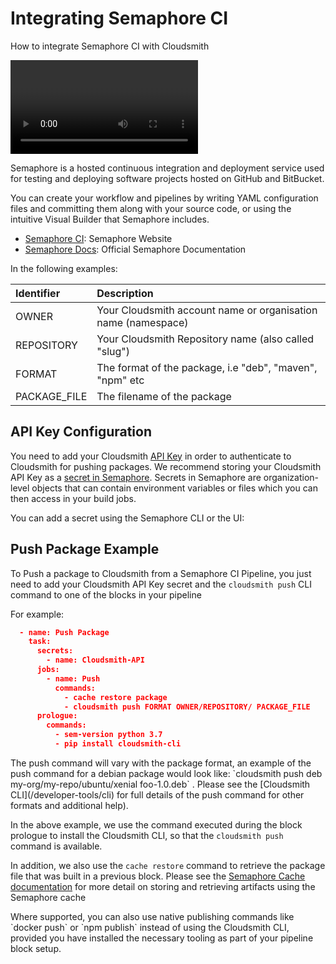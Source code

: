 


# Integrating Semaphore CI

How to integrate Semaphore CI with Cloudsmith

<Video wistiaId="1epmksbkne"></Video>

Semaphore is a hosted continuous integration and deployment service used for testing and deploying software projects hosted on GitHub and BitBucket.

You can create your workflow and pipelines by writing YAML configuration files and committing them along with your source code, or using the intuitive Visual Builder that Semaphore includes.

- [Semaphore CI](https://semaphoreci.com/): Semaphore Website
- [Semaphore Docs](https://docs.semaphoreci.com/): Official Semaphore Documentation

<NoCodeNoteSnippet />

In the following examples:

| Identifier   | Description                                                   |
| :----------- | :------------------------------------------------------------ |
| OWNER        | Your Cloudsmith account name or organisation name (namespace) |
| REPOSITORY   | Your Cloudsmith Repository name (also called "slug")          |
| FORMAT       | The format of the package, i.e "deb", "maven", "npm" etc      |
| PACKAGE_FILE | The filename of the package                                   |

## API Key Configuration 

You need to add your Cloudsmith [API Key](https://app.cloudsmith.com/settings/api-keys) in order to authenticate to Cloudsmith for pushing packages. We recommend storing your Cloudsmith API Key as a [secret in Semaphore](https://docs.semaphoreci.com/using-semaphore/secrets). Secrets in Semaphore are organization-level objects that can contain environment variables or files which you can then access in your build jobs. 

You can add a secret using the Semaphore CLI or the UI:  

<BlockImage src={semaphoreSecretsImage} alt="" align="left"></BlockImage>

## Push Package Example

To Push a package to Cloudsmith from a Semaphore CI Pipeline, you just need to add your Cloudsmith API Key secret and the `cloudsmith push` CLI command to one of the blocks in your pipeline

For example: 

```json
  - name: Push Package
    task:
      secrets:
        - name: Cloudsmith-API
      jobs:
        - name: Push
          commands:
            - cache restore package
            - cloudsmith push FORMAT OWNER/REPOSITORY/ PACKAGE_FILE
      prologue:
        commands:
          - sem-version python 3.7
          - pip install cloudsmith-cli
```

<Note variant="note">
The push command will vary with the package format, an example of the push command for a debian package would look like: `cloudsmith push deb my-org/my-repo/ubuntu/xenial foo-1.0.deb` . Please see the [Cloudsmith CLI](/developer-tools/cli) for full details of the push command for other formats and additional help).
</Note>

In the above example, we use the command executed during the block prologue to install the Cloudsmith CLI, so that the `cloudsmith push` command is available.

 In addition, we also use the `cache restore` command to retrieve the package file that was built in a previous block.  Please see the [Semaphore Cache documentation](https://docs.semaphoreci.com/using-semaphore/optimization/cache) for more detail on storing and retrieving artifacts using the Semaphore cache

<Note variant="note">
Where supported, you can also use native publishing commands like `docker push` or `npm publish` instead of using the Cloudsmith CLI, provided you have installed the necessary tooling as part of your pipeline block setup.
</Note>